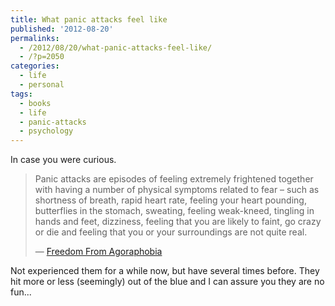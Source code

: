 ```yaml
---
title: What panic attacks feel like
published: '2012-08-20'
permalinks:
  - /2012/08/20/what-panic-attacks-feel-like/
  - /?p=2050
categories:
  - life
  - personal
tags:
  - books
  - life
  - panic-attacks
  - psychology
---
```


In case you were curious.

> Panic attacks are episodes of feeling extremely frightened together with having a number of physical symptoms related to fear – such as shortness of breath, rapid heart rate, feeling your heart pounding, butterflies in the stomach, sweating, feeling weak-kneed, tingling in hands and feet, dizziness, feeling that you are likely to faint, go crazy or die and feeling that you or your surroundings are not quite real.
>
> — [Freedom From Agoraphobia](http://www.amazon.com/gp/product/0974151203/ref=as_li_ss_tl?ie=UTF8&camp=1789&creative=390957&creativeASIN=0974151203&linkCode=as2&tag=wwwgeekalityn-20)

Not experienced them for a while now, but have several times before. They hit more or less (seemingly) out of the blue and I can assure you they are no fun...
